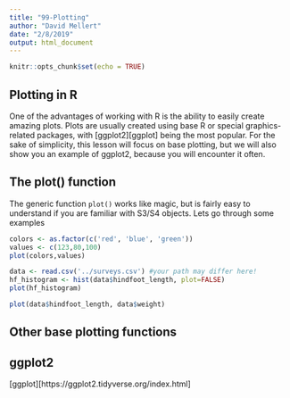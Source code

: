 ```yaml
---
title: "99-Plotting"
author: "David Mellert"
date: "2/8/2019"
output: html_document
---
```


```r
knitr::opts_chunk$set(echo = TRUE)
```

## Plotting in R

One of the advantages of working with R is the ability to easily create amazing plots. Plots are usually created using base R or special graphics-related packages, with [ggplot2][ggplot] being the most popular. For the sake of simplicity, this lesson will focus on base plotting, but we will also show you an example of ggplot2, because you will encounter it often.

## The plot() function

The generic function `plot()` works like magic, but is fairly easy to understand if you are familiar with S3/S4 objects. Lets go through some examples

```r
colors <- as.factor(c('red', 'blue', 'green'))
values <- c(123,80,100)
plot(colors,values)

data <- read.csv('../surveys.csv') #your path may differ here!
hf_histogram <- hist(data$hindfoot_length, plot=FALSE)
plot(hf_histogram)

plot(data$hindfoot_length, data$weight)
```
## Other base plotting functions

## ggplot2



[ggplot][https://ggplot2.tidyverse.org/index.html]